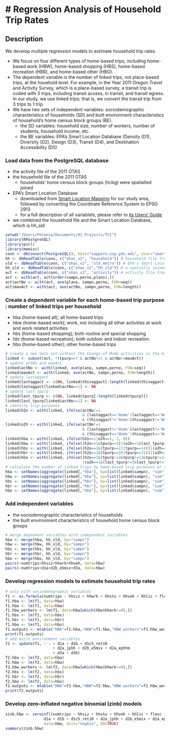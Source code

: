 # Regression Analysis of Household Trip Rates
=============================================

## Description
We develop multiple regression models to estimate household trip rates.

* We focus on four different types of home-based trips, including home-based work (HBW), home-based shopping (HBS), home-based recreation (HBR), and home-based other (HBO).
* The dependent variable is the number of linked trips, not place-based trips, at the houehold level. For example, in the Year 2011 Oregon Travel and Activity Survey, which is a place-based survey, a transit trip is coded with 3 trips, including transit access, in transit, and transit egress. In our study, we use linked trips; that is, we convert the transit trip from 3 trips to 1 trip.
* We have two sets of independent variables: sociodemographic characteristics of households (SD) and built environment characteristics of household's home census block groups (BE).
    + the SD variables: household size, number of workers, number of students, household income, etc.
    + the BE variables: EPA's Smart Location Database (Density (D1), Diversity (D2), Design (D3), Transit (D4), and Destination Accessibility (D5)

### Load data from the PostgreSQL database
* the activity file of the 2011 OTAS
* the household file of the 2011 OTAS
    + households' home census block groups (hcbg) were spatialled joined
* EPA's Smart Location Database
    + downloaded from [Smart Location Mapping](http://www.epa.gov/smartgrowth/smartlocationdatabase.htm) for our study area, followed by converting the Coordinate Reference System to EPSG 2913
    + for a full description of all variablels, please refer to [its Users' Guide](http://www.epa.gov/smartgrowth/pdf/sld_userguide.pdf)
* we combined the household file and the Smart Location Database, which is hh_sld
```r
setwd("/Users/Potenza/Documents/02_Projects/TCI")
library(RPostgreSQL)
library(pscl)
library(memisc)
conn <- dbConnect(PostgreSQL(), host="sapporo.usp.pdx.edu", user="smartdata", password="Smartaa00", dbname="portland")
hh <- dbReadTable(conn, c("ohas_v2", "household")) # household file from the 2011 OTAS
sld <- dbReadTable(conn, c("ohas_v2", "sld_metro")) # EPA's Smart Location Database
hh_sld <- dbReadTable(conn, c("ohas_v2","hh_sld")) # a spatially joined table of household and Smart Location database 
act <- dbReadTable(conn, c("ohas_v2", "activity")) # activity file from the 2011 OTAS
act <- with(act, act[order(sampn,perno,plano),])
act$actNo <- with(act, ave(plano, sampn,perno, FUN=seq))
act$maxAct <- with(act, ave(actNo, sampn,perno, FUN=length))
```

### Create a dependent variable for each home-based trip purpose : number of linked trips per household
* hba (home-based all); all home-based trips
* hbw (home-based work); work, not including all other activities at work and work related activities
* hbs (home-based shopping); both routine and special shopping
* hbr (home-based recreation); both outdoor and indoor recreation
* hbo (home-based other); other home-based trips
```r
# create a new data set without the Change-of-Mode activities in the middle of the day to use only linked trips
linked <- subset(act, !(tpurp==7 & actNo!=1 & actNo!=maxAct))
# update actNo and maxAct
linked$actNo <- with(linked, ave(plano, sampn,perno, FUN=seq))
linked$maxAct <- with(linked, ave(actNo, sampn,perno, FUN=length))
# update lastaggact
linked$lastaggact <- c(NA, linked$thisaggact[-length(linked$thisaggact)])
linked$lastaggact[linked$actNo==1] <- NA
# update last_tpurp
linked$last_tpurp <- c(NA, linked$tpurp[-length(linked$tpurp)])
linked$last_tpurp[linked$actNo==1] <- NA
# identity trip purposes
linked$h2o <- with(linked, ifelse(actNo!=1
                                  & (lastaggact=='Home'|lastaggact=='WorkAtHome')
                                  & (thisaggact!='Home'&thisaggact!='WorkAtHome'), 1, 0))
linked$o2h <- with(linked, ifelse(actNo!=1
                                  & (lastaggact!='Home'&lastaggact!='WorkAtHome')
                                  & (thisaggact=='Home'|thisaggact=='WorkAtHome'), 1, 0))
linked$hba <- with(linked, ifelse(h2o==1|o2h==1, 1, 0))
linked$hbw <- with(linked, ifelse((h2o==1&tpurp==3)|(o2h==1&last_tpurp==3), 1, 0))
linked$hbs <- with(linked, ifelse((h2o==1&(tpurp==13|tpurp==14))|(o2h==1&(last_tpurp==13|last_tpurp==14)), 1, 0))
linked$hbr <- with(linked, ifelse((h2o==1&(tpurp==20|tpurp==21))|(o2h==1&(last_tpurp==20|last_tpurp==21)), 1, 0))
linked$hbo <- with(linked, ifelse((h2o==1&(tpurp!=3&tpurp!=13&tpurp!=14&tpurp!=20&tpurp!=21))
                                  |(o2h==1&(last_tpurp!=3&last_tpurp!=13&last_tpurp!=14&last_tpurp!=20&last_tpurp!=21)), 1, 0))
# calculate the number of linked trips by home-based trip purposes at the household level
hba <- setNames(aggregate(linked[,"hba"], by=list(linked$sampn), "sum"), c("sampn", "numtrips"))
hbw <- setNames(aggregate(linked[,"hbw"], by=list(linked$sampn), "sum"), c("sampn", "numtrips"))
hbs <- setNames(aggregate(linked[,"hbs"], by=list(linked$sampn), "sum"), c("sampn", "numtrips"))
hbr <- setNames(aggregate(linked[,"hbr"], by=list(linked$sampn), "sum"), c("sampn", "numtrips"))
hbo <- setNames(aggregate(linked[,"hbo"], by=list(linked$sampn), "sum"), c("sampn", "numtrips"))
```

### Add independent variables
* the sociodemographic characteristics of households
* the built environment characteristics of household home census block groups
```r
# merge dependent variables with independent variables
hba <- merge(hba, hh_sld, by="sampn")
hbw <- merge(hbw, hh_sld, by="sampn")
hbs <- merge(hbs, hh_sld, by="sampn")
hbr <- merge(hbr, hh_sld, by="sampn")
hbo <- merge(hbo, hh_sld, by="sampn")
pairs(~numtrips+hhsiz+hhwrk+hhveh, data=hbw)
pairs(~numtrips+d1a+d2b_e5mix+d3a, data=hbw)
```

### Develop regression models to estimate household trip rates
```r
# only with sociodemographic variables
f1 <- as.formula(numtrips ~ hhsiz + hhwrk + hhstu + hhveh + hhlic + flexc)
f1.hba <- lm(f1, data=hba)
f1.hbw <- lm(f1, data=hbw)
f1.hbw_workers <- lm(f1, data=hbw[which(hbw$hhwrk!=0),])
f1.hbs <- lm(f1, data=hbs)
f1.hbr <- lm(f1, data=hbr)
f1.hbo <- lm(f1, data=hbo)
f1.outputs <- mtable("HBA"=f1.hba,"HBW"=f1.hbw,"HBW_workers"=f1.hbw_workers,"HBS"=f1.hbs,"HBR"=f1.hbr,"HBO"=f1.hbo)
print(f1.outputs)
# add built environment variables
f2 <- update(f1, ~ . + d1a + d1b + d1c5_ret10
                     + d2a_jphh + d2b_e5mix + d2a_ephhm
                     + d3a + d3b)
f2.hba <- lm(f2, data=hba)
f2.hbw <- lm(f2, data=hbw)
f2.hbw_workers <- lm(f2, data=hbw[which(hbw$hhwrk!=0),])
f2.hbs <- lm(f2, data=hbs)
f2.hbr <- lm(f2, data=hbr)
f2.hbo <- lm(f2, data=hbo)
f2.outputs <- mtable("HBA"=f2.hba,"HBW"=f2.hbw,"HBW_workers"=f2.hbw_workers,"HBS"=f2.hbs,"HBR"=f2.hbr,"HBO"=f2.hbo)
print(f2.outputs)
```

### Develop zero-inflated negative binomial (zinb) models
```r
zinb.hbw <- zeroinfl(numtrips ~ hhsiz + hhstu + hhveh + hhlic + flexc +
                 d1a + d1b + d1c5_ret10 + d2a_jphh + d2b_e5mix + d2a_ephhm + d3a + d3b | hhwrk,
                 data=hbw, dist="negbin", EM=TRUE)
summary(zinb.hbw)
```
